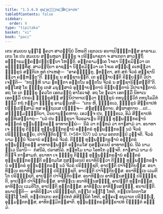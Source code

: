 ```yaml
---
title: "1.5.6.8 ທຸພ຺ພຓ຺ຓກຣຓສິກ຺ຂາປທ"
tableOfContents: false
sidebar:
  order: 9
type: "tipitaka"
basket: "vi"
book: "paci"
---
```



<DynamicBreadcrumb />

<Division number="367" book="paci">

<Paragraph number="1119" book="paci">
ເຕນ ສມເຍນ ພຸທ຺ໂຘ ຠຄວາ ສາວຕ຺ຖິຍໍ ວິຫຣຕິ ເຊຕວເນ ອນາຖປິຓ຺ຑິກສ຺ສ ອາຣາເມ. ເຕນ ໂຂ ປນ ສມເຍນ ສມ຺ພຫຸລາ ຠິກ຺ຂູ ຈ ປຣິພ຺ພາຊກາ ຈ ສາເກຕາ ສາວຕ຺ຖິໍ ອທ຺ຘານມຄ຺ຄປ຺ປຏິປນ຺ນາ ໂຫນ຺ຕິ. ອນ຺ຕຣາມຄ຺ເຄ ໂຈຣາ ນິກ຺ຂມິຕ຺ວາ ເຕ ອຈ຺ຉິນ຺ທິໍສຸ. ສາວຕ຺ຖິຍາ ຣາຊຠຏາ ນິກ຺ຂມິຕ຺ວາ ເຕ ໂຈເຣ ສຠຓ຺ເຑ ຄເຫຕ຺ວາ ຠິກ຺ຂູນໍ ສນ຺ຕິເກ ທູຕໍ ປາເຫສຸໍ—  “ອາຄຈ຺ຉນ຺ຕຸ, ຠທນ຺ຕາ, ສກໍ ສກໍ ຈີວຣໍ ສຎ຺ຊານິຕ຺ວາ ຄຓ຺ຫນ຺ຕູ”ຕິ. ຠິກ຺ຂູ ນ ສຎ຺ຊານນ຺ຕິ. ເຕ ອຸຊ຺ຌາຍນ຺ຕິ ຂິຍ຺ຍນ຺ຕິ ວິປາເຈນ຺ຕິ—  “ກຖຎ຺ຫິ ນາມ ຠທນ຺ຕາ ອຕ຺ຕໂນ ອຕ຺ຕໂນ ຈີວຣໍ ນ ສຎ຺ຊານິສ຺ສນ຺ຕີ”ຕິ.
</Paragraph>

<Paragraph number="1120" book="paci">
ອສ຺ໂສສຸໍ ໂຂ ຠິກ຺ຂູ ເຕສໍ ມນຸສ຺ສານໍ ອຸຊ຺ຌາຍນ຺ຕານໍ ຂິຍ຺ຍນ຺ຕານໍ ວິປາເຈນ຺ຕານໍ. ອຖ ໂຂ ເຕ ຠິກ຺ຂູ ຠຄວໂຕ ເອຕມຕ຺ຖໍ ອາໂຣເຈສຸໍ. ອຖ ໂຂ ຠຄວາ ເອຕສ຺ມິໍ ນິທາເນ ເອຕສ຺ມິໍ ປກຣເຓ ຠິກ຺ຂຸສໍຆໍ ສນ຺ນິປາຕາເປຕ຺ວາ ຠິກ຺ຂູນໍ ຕທນຸຈ຺ຉວິກໍ ຕທນຸໂລມິກໍ ຘມ຺ມິໍ ກຖໍ ກຕ຺ວາ ຠິກ຺ຂູ ອາມນ຺ເຕສິ—  “ເຕນ ຫິ, ຠິກ຺ຂເວ, ຠິກ຺ຂູນໍ ສິກ຺ຂາປທໍ ປຎ຺ຎເປສ຺ສາມິ ທສ ອຕ຺ຖວເສ ປຏິຈ຺ຈ—  ສໍຆສຸຏ຺ຐຸຕາຍ, ສໍຆຜາສຸຕາຍ …ເປ…  ສທ຺ຘມ຺ມຏ຺ຐິຕິຍາ, ວິນຍານຸຄ຺ຄຫາຍ. ເອວຎ຺ຈ ປນ, ຠິກ຺ຂເວ, ອິມໍ ສິກ຺ຂາປທໍ ອຸທ຺ທິເສຍ຺ຍາຖ—
</Paragraph>

</Division>
<Division number="368" book="paci">

<Paragraph number="1121" book="paci">
<Emphasis>“ນວໍ ປນ ຠິກ຺ຂຸນາ ຈີວຣລາເຠນ ຕິຓ຺ຓໍ ທຸພ຺ພຓ຺ຓກຣຓານໍ ອຎ຺ຎຕຣໍ ທຸພ຺ພຓ຺ຓກຣຓໍ ອາທາຕພ຺ພໍ—  ນີລໍ ວາ ກທ຺ທມໍ ວາ ກາຬສາມໍ ວາ. ອນາທາ</Emphasis> <Emphasis>ເຈ ຠິກ຺ຂຸ ຕິຓ຺ຓໍ ທຸພ຺ພຓ຺ຓກຣຓານໍ ອຎ຺ຎຕຣໍ ທຸພ຺ພຓ຺ຓກຣຓໍ ນວໍ ຈີວຣໍ ປຣິຠຸຎ຺ເຊຍ຺ຍ, ປາຈິຕ຺ຕິຍນ຺”</Emphasis>ຕິ. (*58*:<Emphasis>107</Emphasis>)
</Paragraph>

</Division>
<Division number="369" book="paci">

<Paragraph number="1122" book="paci">
<Emphasis>ນວໍ</Emphasis> ນາມ ອກຕກປ຺ປໍ ວຸຈ຺ຈຕິ.
</Paragraph>

<Paragraph number="1123" book="paci">
<Emphasis>ຈີວຣໍ</Emphasis> ນາມ ຉນ຺ນໍ ຈີວຣານໍ ອຎ຺ຎຕຣໍ ຈີວຣໍ.
</Paragraph>

<Paragraph number="1124" book="paci">
<Emphasis>ຕິຓ຺ຓໍ ທຸພ຺ພຓ຺ຓກຣຓານໍ ອຎ຺ຎຕຣໍ ທຸພ຺ພຓ຺ຓກຣຓໍ ອາທາຕພ຺ພນ຺</Emphasis>ຕິ ອນ຺ຕມໂສ ກຸສຄ຺ເຄນປິ ອາທາຕພ຺ພໍ.
</Paragraph>

<Paragraph number="1125" book="paci">
<Emphasis>ນີລໍ</Emphasis> ນາມ ທ຺ເວ ນີລານິ—  ກໍສນີລໍ, ປລາສນີລໍ.
</Paragraph>

<Paragraph number="1126" book="paci">
<Emphasis>ກທ຺ທໂມ</Emphasis> ນາມ ໂອທໂກ ວຸຈ຺ຈຕິ.
</Paragraph>

<Paragraph number="1127" book="paci">
<Emphasis>ກາຬສາມໍ</Emphasis> ນາມ ຍໍ ກິຎ຺ຈິ ກາຬສາມກໍ.
</Paragraph>

<Paragraph number="1128" book="paci">
<Emphasis>ອນາທາ ເຈ ຠິກ຺ຂຸ ຕິຓ຺ຓໍ ທຸພ຺ພຓ຺ຓກຣຓານໍ ອຎ຺ຎຕຣໍ ທຸພ຺ພຓ຺ຓກຣຓນ຺</Emphasis>ຕິ ອນ຺ຕມໂສ ກຸສຄ຺ເຄນປິ ອນາທິຍິຕ຺ວາ ຕິຓ຺ຓໍ ທຸພ຺ພຓ຺ຓກຣຓານໍ ອຎ຺ຎຕຣໍ ທຸພ຺ພຓ຺ຓກຣຓໍ ນວໍ ຈີວຣໍ ປຣິຠຸຎ຺ຊຕິ, ອາປຕ຺ຕິ ປາຈິຕ຺ຕິຍສ຺ສ.
</Paragraph>

</Division>
<Division number="370" book="paci">

<Paragraph number="1129" book="paci">
ອນາທິນ຺ເນ ອນາທິນ຺ນສຎ຺ຎີ ປຣິຠຸຎ຺ຊຕິ, ອາປຕ຺ຕິ ປາຈິຕ຺ຕິຍສ຺ສ. ອນາທິນ຺ເນ ເວມຕິໂກ ປຣິຠຸຎ຺ຊຕິ, ອາປຕ຺ຕິ ປາຈິຕ຺ຕິຍສ຺ສ. ອນາທິນ຺ເນ ອາທິນ຺ນສຎ຺ຎີ ປຣິຠຸຎ຺ຊຕິ, ອາປຕ຺ຕິ ປາຈິຕ຺ຕິຍສ຺ສ.
</Paragraph>

<Paragraph number="1130" book="paci">
ອາທິນ຺ເນ ອນາທິນ຺ນສຎ຺ຎີ, ອາປຕ຺ຕິ ທຸກ຺ກຏສ຺ສ. ອາທິນ຺ເນ ເວມຕິໂກ, ອາປຕ຺ຕິ ທຸກ຺ກຏສ຺ສ. ອາທິນ຺ເນ ອາທິນ຺ນສຎ຺ຎີ, ອນາປຕ຺ຕິ.
</Paragraph>

</Division>
<Division number="371" book="paci">

<Paragraph number="1131" book="paci">
ອນາປຕ຺ຕິ—  ອາທິຍິຕ຺ວາ ປຣິຠຸຎ຺ຊຕິ, ກປ຺ໂປ ນຏ຺ໂຐ ໂຫຕິ, ກປ຺ປກໂຕກາໂສ ຊິຓ຺ໂຓ ໂຫຕິ, ກປ຺ປກເຕນ ອກປ຺ປກຕໍ ສໍສິພ຺ພິຕໍ ໂຫຕິ, ອຄ຺ຄເຬ ອນຸວາເຕ ປຣິຠຓ຺ເຑ, ອຸມ຺ມຕ຺ຕກສ຺ສ, ອາທິກມ຺ມິກສ຺ສາຕິ.

</Paragraph>
</Division>

<Paragraph number="1132" type="center" book="paci">
ທຸພ຺ພຓ຺ຓກຣຓສິກ຺ຂາປທໍ ນິຏ຺ຐິຕໍ ອຏ຺ຐມໍ.
</Paragraph>